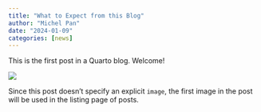 ```yaml
---
title: "What to Expect from this Blog"
author: "Michel Pan"
date: "2024-01-09"
categories: [news]
---
```


This is the first post in a Quarto blog. Welcome!

![](thumbnail.jpg)

Since this post doesn't specify an explicit `image`, the first image in the post will be used in the listing page of posts.
